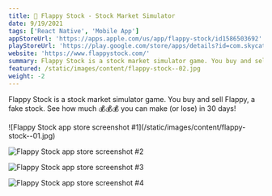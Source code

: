 ```yaml
---
title: 🚀 Flappy Stock - Stock Market Simulator
date: 9/19/2021
tags: ['React Native', 'Mobile App']
appStoreUrl: 'https://apps.apple.com/us/app/flappy-stock/id1586503692'
playStoreUrl: 'https://play.google.com/store/apps/details?id=com.skycatchfire.FlappyStock'
website: 'https://www.flappystock.com/'
summary: Flappy Stock is a stock market simulator game. You buy and sell Flappy, a fake stock. See how much 💰💰💰 you can make (or lose) in 30 days!
featured: /static/images/content/flappy-stock--02.jpg
weight: -2
---
```


Flappy Stock is a stock market simulator game. You buy and sell Flappy, a fake stock. See how much 💰💰💰 you can make (or lose) in 30 days!

<div className="grid grid-cols-2 lg:grid-cols-4 gap-2">
![Flappy Stock app store screenshot #1](/static/images/content/flappy-stock--01.jpg)

![Flappy Stock app store screenshot #2](/static/images/content/flappy-stock--02.jpg)

![Flappy Stock app store screenshot #3](/static/images/content/flappy-stock--03.jpg)

![Flappy Stock app store screenshot #4](/static/images/content/flappy-stock--04.jpg)

</div>
